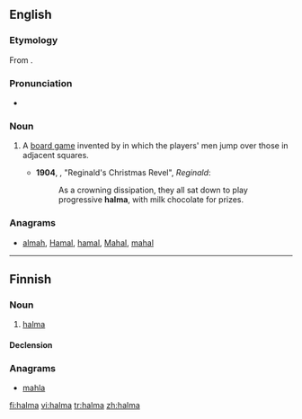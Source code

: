 ==English==
{{wikipedia}}
===Etymology===
From {{etyl|grc|en}} {{term|ἅλμα||tr=halma|lang=grc|leap}}.

===Pronunciation===
*{{a|UK}} {{IPA|/ˈhalmə/}}

===Noun===
{{en-noun}}

# {{board game}} A [[board game]] invented by {{w|George Howard Monks}} in which the players' men jump over those in adjacent squares.
#*'''1904''', {{w|Saki|‘Saki’}}, "Reginald's Christmas Revel", ''Reginald'':
#*:As a crowning dissipation, they all sat down to play progressive '''halma''', with milk chocolate for prizes.

===Anagrams===
* [[almah#English|almah]], [[Hamal#English|Hamal]], [[hamal#English|hamal]], [[Mahal#English|Mahal]], [[mahal#English|mahal]]

----

==Finnish==

===Noun===
{{fi-noun}}

# {{board game|lang=fi}} [[#English|halma]]

====Declension====
{{fi-decl-kala|halm}}

===Anagrams===
* [[mahla#Finnish|mahla]]

[[fi:halma]]
[[vi:halma]]
[[tr:halma]]
[[zh:halma]]